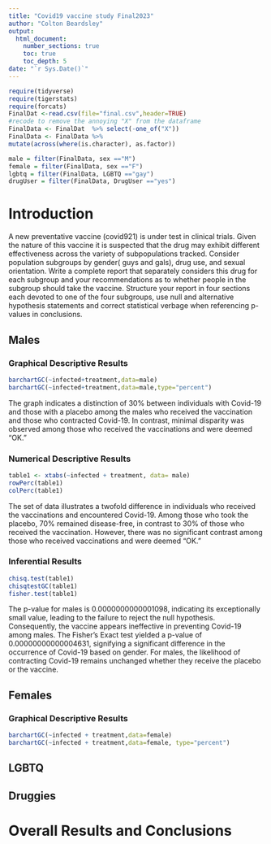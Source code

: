 ```yaml
---
title: "Covid19 vaccine study Final2023"
author: "Colton Beardsley"
output: 
  html_document:
    number_sections: true
    toc: true
    toc_depth: 5
date: "`r Sys.Date()`" 
---
```


```r
require(tidyverse)
require(tigerstats)
require(forcats)
FinalDat <-read.csv(file="final.csv",header=TRUE)
#recode to remove the annoying "X" from the dataframe
FinalData <- FinalDat  %>% select(-one_of("X"))
FinalData <- FinalData %>%
mutate(across(where(is.character), as.factor))

male = filter(FinalData, sex =="M")
female = filter(FinalData, sex =="F")
lgbtq = filter(FinalData, LGBTQ =="gay")
drugUser = filter(FinalData, DrugUser =="yes")

```

# Introduction

A new  preventative vaccine (covid921) is under test in clinical trials. Given the nature of this vaccine it is suspected that the drug may exhibit different effectiveness across the variety of subpopulations tracked. Consider population subgroups by gender( guys and gals), drug use, and sexual orientation. Write a complete report that separately considers this drug for each subgroup and your recommendations as to whether people in the subgroup should take the vaccine. Structure your report in four sections each devoted to one of the four subgroups, use null and alternative hypothesis statements and correct statistical verbage when referencing p-values in conclusions.

## Males


### Graphical Descriptive Results

```r
barchartGC(~infected+treatment,data=male)
barchartGC(~infected+treatment,data=male,type="percent")
```

The graph indicates a distinction of 30% between individuals with Covid-19 and those with a placebo among the males who received the vaccination and those who contracted Covid-19. In contrast, minimal disparity was observed among those who received the vaccinations and were deemed "OK."

### Numerical Descriptive Results

```r
table1 <- xtabs(~infected + treatment, data= male)
rowPerc(table1)
colPerc(table1)
```

The set of data illustrates a twofold difference in individuals who received the vaccinations and encountered Covid-19. Among those who took the placebo, 70% remained disease-free, in contrast to 30% of those who received the vaccination. However, there was no significant contrast among those who received vaccinations and were deemed "OK."

### Inferential Results

```r
chisq.test(table1)
chisqtestGC(table1)
fisher.test(table1)
```

The p-value for males is 0.0000000000001098, indicating its exceptionally small value, leading to the failure to reject the null hypothesis. Consequently, the vaccine appears ineffective in preventing Covid-19 among males. The Fisher's Exact test yielded a p-value of 0.00000000000004631, signifying a significant difference in the occurrence of Covid-19 based on gender. For males, the likelihood of contracting Covid-19 remains unchanged whether they receive the placebo or the vaccine.

## Females

### Graphical Descriptive Results

```r
barchartGC(~infected + treatment,data=female)
barchartGC(~infected + treatment,data=female, type="percent")
```

## LGBTQ



## Druggies


# Overall Results and Conclusions